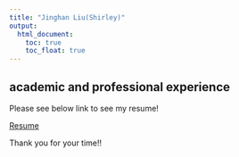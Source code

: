 ```yaml
---
title: "Jinghan Liu(Shirley)"
output: 
  html_document:
    toc: true
    toc_float: true
---
```


## academic and professional experience

Please see below link to see my resume!


[Resume](Jinghan_Liu_resume.pdf)


Thank you for your time!!

